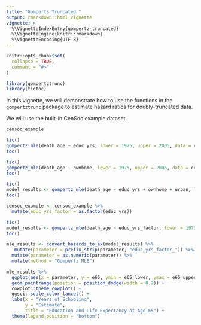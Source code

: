 ```yaml
---
title: "Gomperts Truncated "
output: rmarkdown::html_vignette
vignette: >
  %\VignetteIndexEntry{gompertz-truncated}
  %\VignetteEngine{knitr::rmarkdown}
  %\VignetteEncoding{UTF-8}
---
```


```r
knitr::opts_chunk$set(
  collapse = TRUE,
  comment = "#>"
)
```

```r
library(gompertztrunc)
library(tictoc)
```


In this vignette, we will demonstrate how to use the functions in the `gompertztrunc` package to estimate hazard ratios for doubly-truncated data. 


We will use the built-in CenSoc example dataset. 

```r
censoc_example
```

```r
tic()
gompertz_mle(death_age ~ educ_yrs, lower = 1975, upper = 2005, data = censoc_example)
toc()
```

```r
tic()
gompertz_mle(death_age ~ ownhome, lower = 1975, upper = 2005, data = censoc_example)
toc()
```

```r
tic()
model_results <- gompertz_mle(death_age ~ educ_yrs + ownhome + urban, lower = 1975, upper = 2005, data = censoc_example)
toc()
```

```r
censoc_example <- censoc_example %>% 
  mutate(educ_yrs_factor = as.factor(educ_yrs))

tic()
model_results <- gompertz_mle(death_age ~ educ_yrs_factor, lower = 1975, upper = 2005, data = censoc_example)
toc()
```


```r
mle_results <- convert_hazards_to_ex(model_results) %>% 
   mutate(parameter = prefix_strip(parameter, "educ_yrs_factor_")) %>% 
  mutate(parameter = as.numeric(parameter)) %>% 
  mutate(method = "Gompertz MLE")

mle_results %>% 
  ggplot(aes(x = parameter, y = e65, ymin = e65_lower, ymax = e65_upper)) + 
  geom_pointrange(position = position_dodge(width = 0.2)) + 
  cowplot::theme_cowplot() + 
  ggsci::scale_color_lancet() + 
  labs(x = "Years of Schooling",
       y = "Estimate",
       title = "Education and Life Expectancy at Age 65") + 
  theme(legend.position = "bottom")
```


